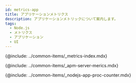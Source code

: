 ```yaml
---
id: metrics-app
title: アプリケーションメトリクス
description: アプリケーションメトリックについて案内します。
tags:
  - Node.js
  - メトリクス
  - アプリケーション
  - UI
---
```



{@include: ../common-items/_metrics-index.mdx}

{@include: ../common-items/_apm-server-merics.mdx}

{@include: ../common-items/_nodejs-app-proc-counter.mdx} 
